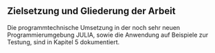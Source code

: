 ## Zielsetzung und Gliederung der Arbeit {#sec-zielsetzung-gliederung}


Die programmtechnische Umsetzung in der noch sehr neuen Programmierumgebung JULIA, sowie die Anwendung auf Beispiele zur Testung, sind in Kapitel 5 dokumentiert.